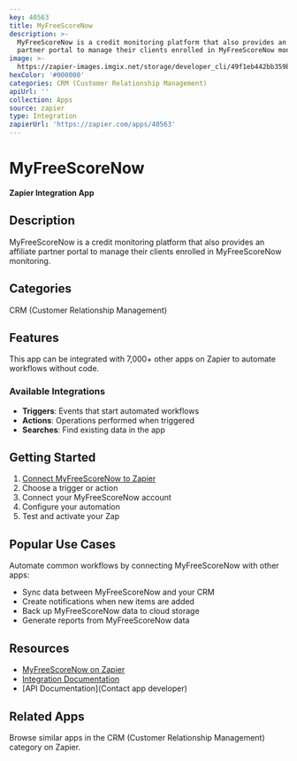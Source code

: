 ```yaml
---
key: 40563
title: MyFreeScoreNow
description: >-
  MyFreeScoreNow is a credit monitoring platform that also provides an affiliate
  partner portal to manage their clients enrolled in MyFreeScoreNow monitoring.
image: >-
  https://zapier-images.imgix.net/storage/developer_cli/49f1eb442bb359b3635c5819e65ca53b.png?auto=format%2Ccompress&ixlib=python-3.0.0&q=50
hexColor: '#000000'
categories: CRM (Customer Relationship Management)
apiUrl: ''
collection: Apps
source: zapier
type: Integration
zapierUrl: 'https://zapier.com/apps/40563'
---
```

# MyFreeScoreNow

**Zapier Integration App**

## Description

MyFreeScoreNow is a credit monitoring platform that also provides an affiliate partner portal to manage their clients enrolled in MyFreeScoreNow monitoring.

## Categories

CRM (Customer Relationship Management)

## Features

This app can be integrated with 7,000+ other apps on Zapier to automate workflows without code.

### Available Integrations

- **Triggers**: Events that start automated workflows
- **Actions**: Operations performed when triggered
- **Searches**: Find existing data in the app

## Getting Started

1. [Connect MyFreeScoreNow to Zapier](https://zapier.com/apps/40563)
2. Choose a trigger or action
3. Connect your MyFreeScoreNow account
4. Configure your automation
5. Test and activate your Zap

## Popular Use Cases

Automate common workflows by connecting MyFreeScoreNow with other apps:

- Sync data between MyFreeScoreNow and your CRM
- Create notifications when new items are added
- Back up MyFreeScoreNow data to cloud storage
- Generate reports from MyFreeScoreNow data

## Resources

- [MyFreeScoreNow on Zapier](https://zapier.com/apps/40563)
- [Integration Documentation](https://zapier.com/apps/40563/integrations)
- [API Documentation](Contact app developer)

## Related Apps

Browse similar apps in the CRM (Customer Relationship Management) category on Zapier.
